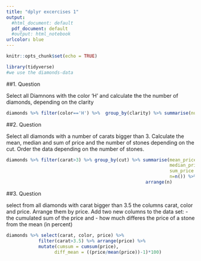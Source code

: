 ---
title: "dplyr excercises 1"
output:
  #html_document: default
  pdf_document: default
  #output: html_notebook
urlcolor: blue
---
  
```{r setup, include=FALSE}
knitr::opts_chunk$set(echo = TRUE)
```

```{r message=FALSE}
library(tidyverse)
#we use the diamonds-data 
```

##1. Question

Select all Diamnons with the color 'H' and calculate the the number of diamonds, depending on the clarity


```{r, include=FALSE}

diamonds %>% filter(color=='H') %>%  group_by(clarity) %>% summarise(num_diamonds=n())

```



##2. Question

Select all diamonds with a number of carats bigger than 3. Calculate the mean, median and sum of price and the number of stones depending on the cut. Order the data depending on the number of stones.

```{r, include=FALSE}

diamonds %>% filter(carat>3) %>% group_by(cut) %>% summarise(mean_price = mean(price),
                                                             median_price = median(price),
                                                             sum_price = sum(price),
                                                             n=n()) %>% 
                                                    arrange(n)

```

##3. Question

select from all diamonds with carat bigger than 3.5 the columns carat, color and price. Arrange them by price. 
Add two new columns to the data set:
  - the cumulated sum of the price and
  - how much differes the price of a stone from the mean (in percent)


```{r, include=FALSE}

diamonds %>% select(carat, color, price) %>% 
            filter(carat>3.5) %>% arrange(price) %>% 
            mutate(cumsum = cumsum(price),
                  diff_mean = ((price/mean(price))-1)*100)
```
